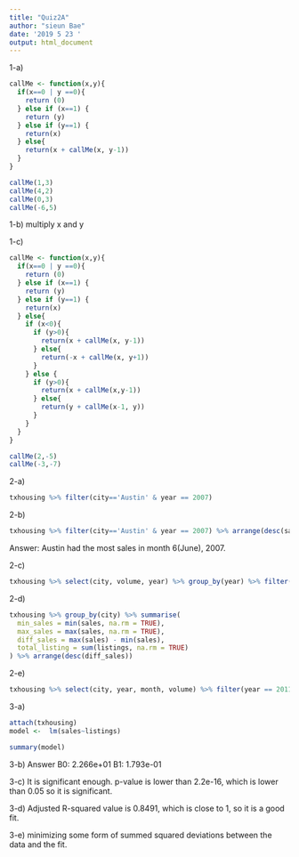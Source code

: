 ```yaml
---
title: "Quiz2A"
author: "sieun Bae"
date: '2019 5 23 '
output: html_document
---
```


1-a)
```r
callMe <- function(x,y){
  if(x==0 | y ==0){
    return (0)
  } else if (x==1) {
    return (y)
  } else if (y==1) {
    return(x)
  } else{
    return(x + callMe(x, y-1))
  }
}

callMe(1,3)
callMe(4,2)
callMe(0,3)
callMe(-6,5)
```

1-b) multiply x and y

1-c) 
```r
callMe <- function(x,y){
  if(x==0 | y ==0){
    return (0)
  } else if (x==1) {
    return (y)
  } else if (y==1) {
    return(x)
  } else{
    if (x<0){
      if (y>0){
        return(x + callMe(x, y-1))
      } else{
        return(-x + callMe(x, y+1))
      }
    } else {
      if (y>0){
        return(x + callMe(x,y-1))
      } else{
        return(y + callMe(x-1, y))
      }
    }
  }
}

callMe(2,-5)
callMe(-3,-7)
```

2-a)
```r
txhousing %>% filter(city=='Austin' & year == 2007)
```

2-b)
```r
txhousing %>% filter(city=='Austin' & year == 2007) %>% arrange(desc(sales))
```
Answer: Austin had the most sales in month 6(June), 2007.

2-c)
```r
txhousing %>% select(city, volume, year) %>% group_by(year) %>% filter(min_rank(volume) == 1 | min_rank(desc(volume)) == 1) %>% arrange(year)
```

2-d)
```r
txhousing %>% group_by(city) %>% summarise(
  min_sales = min(sales, na.rm = TRUE),
  max_sales = max(sales, na.rm = TRUE),
  diff_sales = max(sales) - min(sales),
  total_listing = sum(listings, na.rm = TRUE)
) %>% arrange(desc(diff_sales))
```

2-e)
```r
txhousing %>% select(city, year, month, volume) %>% filter(year == 2011) %>% arrange(city, month) %>% mutate(cityLag = lag(city,1), volumeLag = lag(volume, 1)) %>% filter(city == cityLag) %>% mutate(vol_delta = volumeLag/volume) %>% select(city,year,month,volume,vol_delta) %>% group_by(city) %>% filter(min_rank(desc(vol_delta))==1) %>% arrange(desc(vol_delta))
```

3-a)
```r
attach(txhousing)
model <-  lm(sales~listings)

summary(model)
```

3-b)
Answer
B0: 2.266e+01
B1: 1.793e-01

3-c)
It is significant enough.
p-value is lower than 2.2e-16, which is lower than 0.05 so it is significant.

3-d)
Adjusted R-squared value is 0.8491, which is close to 1, so it is a good fit.

3-e)
minimizing some form of summed squared deviations between the data and the fit.




































